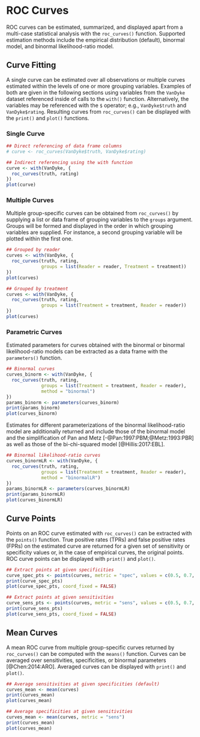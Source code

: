 # ROC Curves

ROC curves can be estimated, summarized, and displayed apart from a multi-case statistical analysis with the `roc_curves()` function.  Supported estimation methods include the empirical distribution (default), binormal model, and binormal likelihood-ratio model.

## Curve Fitting

\begin{figure}[h]
\begin{tcolorbox}[title=ROC Curves Function]
\textbf{Syntax}
\begin{verbatim}
roc_curves(truth, rating, groups = list(), method = "empirical")
\end{verbatim}
\begin{Description}
Returns an \code{roc\_curves} class object of estimated ROC curves.
\end{Description}
\textbf{Arguments}
\begin{description}
\item[\code{truth}:] vector of true binary case statuses, with positive status taken to be the highest level.
\item[\code{rating}:] numeric vector of case ratings.
\item[\code{groups}:] list or data frame of grouping variables of the same lengths as \code{truth} and \code{rating}.
\item[\code{method}:] character string indicating the curve type as \code{"binormal"}, \code{"binormalLR"}, \code{"empirical"}, or \code{"trapezoidal"}.
\end{description}
\end{tcolorbox}
\end{figure}

A single curve can be estimated over all observations or multiple curves estimated within the levels of one or more grouping variables.  Examples of both are given in the following sections using variables from the `VanDyke` dataset referenced inside of calls to the `with()` function.  Alternatively, the variables may be referenced with the `$` operator; e.g., `VanDyke$truth` and `VanDyke$rating`.  Resulting curves from `roc_curves()` can be displayed with the `print()` and `plot()` functions.

### Single Curve

```r
## Direct referencing of data frame columns
# curve <- roc_curves(VanDyke$truth, VanDyke$rating)

## Indirect referencing using the with function
curve <- with(VanDyke, {
  roc_curves(truth, rating)
})
plot(curve)
```


### Multiple Curves

Multiple group-specific curves can be obtained from `roc_curves()` by supplying a list or data frame of grouping variables to the `groups` argument.  Groups will be formed and displayed in the order in which grouping variables are supplied.  For instance, a second grouping variable will be plotted within the first one.

```r
## Grouped by reader
curves <- with(VanDyke, {
  roc_curves(truth, rating,
             groups = list(Reader = reader, Treatment = treatment))
})
plot(curves)
```

```r
## Grouped by treatment
curves <- with(VanDyke, {
  roc_curves(truth, rating,
             groups = list(Treatment = treatment, Reader = reader))
})
plot(curves)
```


### Parametric Curves

Estimated parameters for curves obtained with the binormal or binormal likelihood-ratio models can be extracted as a data frame with the `parameters()` function.

```r
## Binormal curves
curves_binorm <- with(VanDyke, {
  roc_curves(truth, rating,
             groups = list(Treatment = treatment, Reader = reader),
             method = "binormal")
})
params_binorm <- parameters(curves_binorm)
print(params_binorm)
plot(curves_binorm)
```

Estimates for different parameterizations of the binormal likelihood-ratio model are additionally returned and include those of the binormal model and the simplification of Pan and Metz [-@Pan:1997:PBM;@Metz:1993:PBR] as well as those of the bi-chi-squared model [@Hillis:2017:EBL].

```r
## Binormal likelihood-ratio curves
curves_binormLR <- with(VanDyke, {
  roc_curves(truth, rating,
             groups = list(Treatment = treatment, Reader = reader),
             method = "binormalLR")
})
params_binormLR <- parameters(curves_binormLR)
print(params_binormLR)
plot(curves_binormLR)
```


## Curve Points

Points on an ROC curve estimated with `roc_curves()` can be extracted with the `points()` function.  True positive rates (TPRs) and false positive rates (FPRs) on the estimated curve are returned for a given set of sensitivity or specificity values or, in the case of empirical curves, the original points.  ROC curve points can be displayed with `print()` and `plot()`.

\begin{figure}[h]
\begin{tcolorbox}[title=ROC Points Function]
\textbf{Syntax}
\begin{verbatim}
## Method for class 'roc_curves'`  
points(x, metric = "specificity", values = seq(0, 1, length = 101), ...)

## Method for class 'empirical_curves'`  
points(x, metric = "specificity", values = NULL, which = "curve", ...)
\end{verbatim}
\begin{Description}
Returns an \code{roc\_points} class object that is a data frame of false positive and true positive rates from an estimated ROC curve.
\end{Description}
\textbf{Arguments}
\begin{description}
\item[\code{x}:] object from \code{roc\_curves()} for which to compute points on the curves.
\item[\code{metric}:] character string specifying \code{"specificity"} or \code{"sensitivity"} as the reader performance metric to which \code{values} correspond.
\item[\code{values}:] numeric vector of values at which to compute ROC curve points, or \code{NULL} for default empirical values as determined by \code{which}.
\item[\code{which}:] character string indicating whether to use curve-specific observed values and 0 and 1 (\code{"curve"}), the combination of these values over all curves (\code{"curves"}), or only the observed curve-specific values (\code{"observed"}).
\end{description}
\end{tcolorbox}
\end{figure}

```r
## Extract points at given specificities
curve_spec_pts <- points(curves, metric = "spec", values = c(0.5, 0.7, 0.9))
print(curve_spec_pts)
plot(curve_spec_pts, coord_fixed = FALSE)

## Extract points at given sensitivities
curve_sens_pts <- points(curves, metric = "sens", values = c(0.5, 0.7, 0.9))
print(curve_sens_pts)
plot(curve_sens_pts, coord_fixed = FALSE)
```


## Mean Curves

A mean ROC curve from multiple group-specific curves returned by `roc_curves()` can be computed with the `means()` function.  Curves can be averaged over sensitivities, specificities, or binormal parameters [@Chen:2014:ARO].  Averaged curves can be displayed with `print()` and `plot()`.

\begin{figure}[h]
\begin{tcolorbox}[title=ROC Means Function]
\textbf{Syntax}
\begin{verbatim}
## Method for class 'roc_curves'
mean(x, ...)`

## Method for class 'binormal_curves'
mean(x, method = "points", ...)
\end{verbatim}
\begin{Description}
Returns an \code{roc\_points} class object.
\end{Description}
\textbf{Arguments}
\begin{description}
\item[\code{x}:] object from \code{roc\_curves()} for which to average over the curves.
\item[\code{method}:] character string indicating whether to average binormal curves over \code{"points"} or \code{"parameters"}.
\item[\code{...}:] optional arguments passed to \code{points()}, including at which \code{metric} (\code{"sensitivity"} or \code{"specificity"}) values to average points on the ROC curves.
\end{description}
\end{tcolorbox}
\end{figure}

```r
## Average sensitivities at given specificities (default)
curves_mean <- mean(curves)
print(curves_mean)
plot(curves_mean)
```

```r
## Average specificities at given sensitivities
curves_mean <- mean(curves, metric = "sens")
print(curves_mean)
plot(curves_mean)
```
